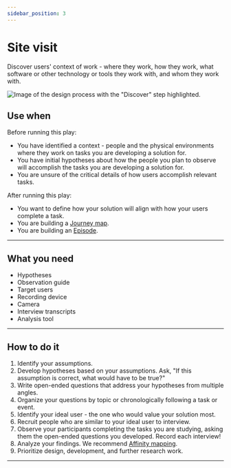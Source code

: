 ```yaml
---
sidebar_position: 3
---
```


# Site visit

Discover users' context of work - where they work, how they work, what software or other technology or tools they work with, and whom they work with.

<ImageBlock>

![Image of the design process with the "Discover" step highlighted.](./images/site-visit.png)

</ImageBlock>

## Use when 

Before running this play:

- You have identified a context - people and the physical environments where they work on tasks you are developing a solution for.
- You have initial hypotheses about how the people you plan to observe will accomplish the tasks you are developing a solution for.
- You are unsure of the critical details of how users accomplish relevant tasks.

After running this play:

- You want to define how your solution will align with how your users complete a task.
- You are building a [Journey map](/get-started/other/ux-plays/journey-mapping/define).
- You are building an [Episode](/get-started/other/ux-plays/episode-model).
 
---

## What you need

- Hypotheses
- Observation guide
- Target users
- Recording device
- Camera
- Interview transcripts
- Analysis tool

---

## How to do it

1. Identify your assumptions.
2. Develop hypotheses based on your assumptions. Ask, "If this assumption is correct, what would have to be true?"
3. Write open-ended questions that address your hypotheses from multiple angles. 
4. Organize your questions by topic or chronologically following a task or event.
5. Identify your ideal user - the one who would value your solution most. 
6. Recruit people who are similar to your ideal user to interview.
7. Observe your participants completing the tasks you are studying, asking them the open-ended questions you developed. Record each interview!
8. Analyze your findings. We recommend [Affinity mapping](/get-started/other/ux-plays/affinity-mapping).
9. Prioritize design, development, and further research work.

---

<PlayHelp />
